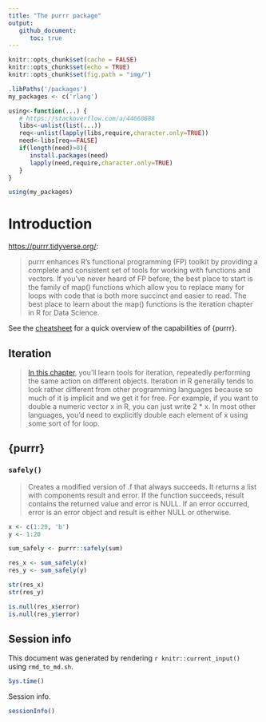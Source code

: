 ```yaml
---
title: "The purrr package"
output:
   github_document:
      toc: true
---
```


```r
knitr::opts_chunk$set(cache = FALSE)
knitr::opts_chunk$set(echo = TRUE)
knitr::opts_chunk$set(fig.path = "img/")

.libPaths('/packages')
my_packages <- c('rlang')

using<-function(...) {
   # https://stackoverflow.com/a/44660688
   libs<-unlist(list(...))
   req<-unlist(lapply(libs,require,character.only=TRUE))
   need<-libs[req==FALSE]
   if(length(need)>0){
      install.packages(need)
      lapply(need,require,character.only=TRUE)
   }
}

using(my_packages)
```

# Introduction

<https://purrr.tidyverse.org/>:

> purrr enhances R's functional programming (FP) toolkit by providing a complete and consistent set of tools for working with functions and vectors. If you've never heard of FP before, the best place to start is the family of map() functions which allow you to replace many for loops with code that is both more succinct and easier to read. The best place to learn about the map() functions is the iteration chapter in R for Data Science.

See the [cheatsheet](https://github.com/rstudio/cheatsheets/blob/main/purrr.pdf) for a quick overview of the capabilities of {purrr}.

## Iteration

> [In this chapter](https://r4ds.hadley.nz/iteration), you'll learn tools for iteration, repeatedly performing the same action on different objects. Iteration in R generally tends to look rather different from other programming languages because so much of it is implicit and we get it for free. For example, if you want to double a numeric vector x in R, you can just write 2 * x. In most other languages, you'd need to explicitly double each element of x using some sort of for loop.

## {purrr}

### `safely()`

> Creates a modified version of .f that always succeeds. It returns a list with components result and error. If the function succeeds, result contains the returned value and error is NULL. If an error occurred, error is an error object and result is either NULL or otherwise.

```r
x <- c(1:20, 'b')
y <- 1:20

sum_safely <- purrr::safely(sum)

res_x <- sum_safely(x)
res_y <- sum_safely(y)

str(res_x)
str(res_y)

is.null(res_x$error)
is.null(res_y$error)
```

## Session info

This document was generated by rendering `r knitr::current_input()` using `rmd_to_md.sh`.

```r
Sys.time()
```

Session info.

```r
sessionInfo()
```
